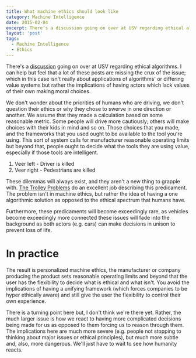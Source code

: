 ```yaml
---
title: What machine ethics should look like
category: Machine Intelligence
date: 2015-02-04
excerpt: There’s a discussion going on over at USV regarding ethical algorithms. I can help but feel that a lot of these posts are missing the crux of the issue; which in this case isn’t really about applications of algorithms’ or differing value systems but rather the implications of having actors which lack values of their own making moral choices'
layout: 'post'
tags:
  - Machine Intelligence
  - Ethics
---
```


There's a [discussion][1] going on over at USV regarding ethical algorithms. I can help but feel that a lot of these posts are missing the crux of the issue; which in this case isn't really about applications of algorithms' or differing value systems but rather the implications of having actors which lack values of their own making moral choices.

We don't wonder about the priorities of humans who are driving, we don't question their ethics or why they chose to swerve in one direction or another. We assume that they made a calculation based on some reasonable metric. Some people will drive more cautiously; others will make choices with their kids in mind and so on. Those choices that you made, and the frameworks that you used ought to be available to the tool you're using. This sort of system calls for manufacturer reasonable operating limits but beyond that, people ought to decide what the tools they are using value, especially if those tools are intelligent.

1. Veer left - Driver is killed
2. Veer right - Pedestrians are killed

These dilemmas will always exist, and they aren't a new thing to grapple with. [The Trolley Problems][2] do an excellent job describing this predicament. The problem isn't in machine ethics, but rather the idea of having a one algorithmic solution as opposed to the ethical spectrum that humans have.

Furthermore, these predicaments will become exceedingly rare, as vehicles become exceedingly more connected these issues will fade into the background as both actors (e.g. cars) can make decisions in unison to prevent loss of life.

# In practice

The result is personalized machine ethics, the manufacturer or company producing the product sets reasonable operating limits and beyond that the user has the flexibility to decide what is ethical and what isn't. You avoid the implications of having a unifying framework (which forces companies to be hyper ethically aware) and still give the user the flexibility to control their own experience.

There is a turning point here but, I don't think we're there yet. Rather, the much larger issue is how we react to having more complicated decisions being made for us as opposed to them forcing us to reason through them. The implications here are much more severe (e.g. people not stopping to thinking about major issues or ethical principles), but much more subtle and, also, more dangerous. We'll just have to wait to see how humanity reacts.

[1]: https://www.usv.com/topic/the-ethics-of-algorithms
[2]: http://en.wikipedia.org/wiki/Trolley_problem
